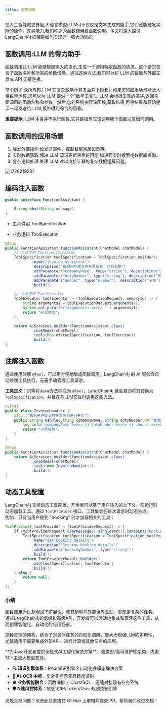 ```yaml
---
title: 函数调用
---
```


在人工智能的世界里,大语言模型(LLMs)不仅仅是文本生成的能手,它们还能触发实际的操作。这种能力,我们称之为函数调用或函数调用。本文将深入探讨 LangChain4j 框架是如何实现这一强大功能的。

## 函数调用:LLM 的得力助手

函数调用让 LLM 能够根据输入的提示,生成一个调用特定函数的请求。这个请求包含了函数名称和所需的参数信息。通过这种方式,我们可以将 LLM 的智能与外部工具或 API 无缝连接。

举个例子,众所周知,LLM 在复杂数学计算方面并不擅长。如果您的应用场景涉及大量数学运算,您可以为 LLM 提供一个"数学工具"。LLM 会根据工具的描述,返回需要调用的函数名称和参数。然后,您的系统执行该函数,获取结果,再将结果和原始提示一起发送给 LLM,最终得到综合的回答。

**重要提示:** LLM 本身并不执行函数,它只是指示应该调用哪个函数以及如何调用。

## 函数调用的应用场景

1. 触发外部操作:如发送邮件、控制智能家居设备等。
2. 实时数据获取:解决 LLM 知识更新滞后的问题,如进行实时搜索或数据库查询。
3. 复杂逻辑处理:处理 LLM 难以直接计算的复杂数据运算问题。

<img src='https://minio.pigx.top/oss/202410/1728219237.png' alt='1728219237'/>

## 编码注入函数


```java
public interface FunctionAssistant {

    String chat(String message);
}
```

- 工具说明 ToolSpecification

- 业务逻辑 ToolExecutor

```java
@Bean
public FunctionAssistant functionAssistant(ChatModel chatModel) {
    // 工具说明 ToolSpecification
    ToolSpecification toolSpecification = ToolSpecification.builder()
            .name("invoice_assistant")
            .description("根据用户提交的开票信息，开具发票")
            .addParameter("companyName", type("string"), description("公司名称"))
            .addParameter("dutyNumber", type("string"), description("税号"))
            .addParameter("amount", type("number"), description("金额"))
            .build();

    // 业务逻辑 ToolExecutor
    ToolExecutor toolExecutor = (toolExecutionRequest, memoryId) -> {
        String arguments1 = toolExecutionRequest.arguments();
        System.out.println("arguments1 =>>>> " + arguments1);
        return "开具成功";
    };

    return AiServices.builder(FunctionAssistant.class)
            .chatModel(chatModel)
            .tools(Map.of(toolSpecification, toolExecutor))
            .build();
}
```

## 注解注入函数

通过使用注解 `@Tool`，可以更方便地集成函数调用。LangChain4j 的 AI 服务会自动处理工具执行，无需手动管理工具请求。

**工具定义**：只需将Java方法标注为 `@Tool`，LangChain4j 就会自动将其转换为 `ToolSpecification`，并且在与LLM交互时调用这些方法。

```java
@Slf4j
public class InvoiceHandler {
    @Tool("根据用户提交的开票信息进行开票")
    public String handle(String companyName, String dutyNumber,@P("金额保留两位有效数字") String amount) {
        log.info("companyName =>>>> {} dutyNumber =>>>> {} amount =>>>> {}", companyName, dutyNumber, amount);
        return "开票成功";
    }
}
```

```java
@Bean
public FunctionAssistant functionAssistant(ChatModel chatModel) {
    return AiServices.builder(FunctionAssistant.class)
            .chatModel(chatModel)
            .tools(new InvoiceHandler())
            .build();
}
```

## 动态工具配置

LangChain4j 支持动态工具配置，开发者可以基于用户输入的上下文，在运行时动态加载工具。通过 `ToolProvider` 接口，工具集会在每次请求时动态生成。  
例如，只有当用户提到 "booking" 时才加载相关的工具：


```java
ToolProvider toolProvider = (toolProviderRequest) -> {
    if (toolProviderRequest.userMessage().singleText().contains("booking")) {
        ToolSpecification toolSpecification = ToolSpecification.builder()
            .name("get_booking_details")
            .description("Returns booking details")
            .addParameter("bookingNumber", type("string"))
            .build();
        return ToolProviderResult.builder()
            .add(toolSpecification, toolExecutor)
            .build();
    } else {
        return null;
    }
};
```



### 小结

函数调用为LLM增加了扩展性，使其能够与外部世界互动，实现更复杂的任务。通过LangChain4j的低级和高级API，开发者可以灵活地集成和管理这些工具，从而创建智能化、自动化的应用场景。

这种灵活的架构，结合了对具体任务的自动化调用，能大大增强LLM的实用性，尤其适用于需要集成外部API、进行计算或其他任务的应用。

<Card title="PIG AI应用开发平台 | 适合中大型企业构建自主可控的AI中台" icon="link" href="https://ai.pig4cloud.com">
**为Java开发者提供全栈式AI工程化解决方案**，强类型/高可维护性架构，内置30+主流大模型支持。

- **🔍 知识引擎体系**：RAG 知识引擎全自动化多模态解决方案
- **📝 AI-OCR 中枢**：复杂非标场景高精度识别
- **⚙️ 业务智能融合**：函数编排 + Chat2SQL，无缝对接现有业务系统
- **🛡️ N维风控体系**：敏感词/IP/Token/User 规则控制引擎
</Card>

<Card title="文档有误？请协助编辑" icon="pencil" href="https://github.com/javaai-pig4cloud-com/javaai-docs/edit/main/docs/11函数调用.mdx">
  发现文档问题？点击此处直接在 GitHub 上编辑并提交 PR，帮助我们改进文档！
</Card>

